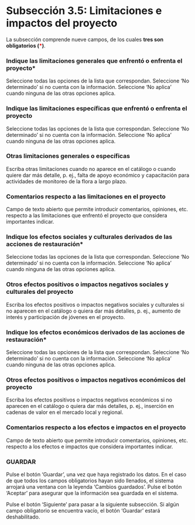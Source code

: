 #    Subsección 3.5: Limitaciones e impactos del proyecto  {.unnumbered}

La subsección comprende nueve campos, de los cuales **tres son obligatorios (<span style="color:red">\*</span>)**.

### Indique las limitaciones generales que enfrentó o enfrenta el proyecto*  
Seleccione todas las opciones de la lista que correspondan. 
Seleccione ‘No determinado’ si no cuenta con la información. 
Seleccione ‘No aplica’ cuando ninguna de las otras opciones aplica.

### Indique las limitaciones específicas que enfrentó o enfrenta el proyecto
Seleccione todas las opciones de la lista que correspondan. 
Seleccione ‘No determinado’ si no cuenta con la información. 
Seleccione ‘No aplica’ cuando ninguna de las otras opciones aplica.

### Otras limitaciones generales o específicas
Escriba otras limitaciones cuando no aparece en el catálogo o cuando quiere dar más detalle, p. ej., falta de apoyo económico y capacitación para actividades de monitoreo de la flora a largo plazo.

### Comentarios respecto a las limitaciones en el proyecto
Campo de texto abierto que permite introducir comentarios, opiniones, etc. respecto a las limitaciones que enfrentó el proyecto que considera importantes indicar.

### Indique los efectos sociales y culturales derivados de las acciones de restauración*
Seleccione todas las opciones de la lista que correspondan. 
Seleccione ‘No determinado’ si no cuenta con la información. 
Seleccione ‘No aplica’ cuando ninguna de las otras opciones aplica.

### Otros efectos positivos o impactos negativos sociales y culturales del proyecto
Escriba los efectos positivos o impactos negativos sociales y culturales si no aparecen en el catálogo o quiera dar más detalles, p. ej., aumento de interés y participación de jóvenes en el proyecto.

### Indique los efectos económicos derivados de las acciones de restauración*
Seleccione todas las opciones de la lista que correspondan. 
Seleccione ‘No determinado’ si no cuenta con la información. 
Seleccione ‘No aplica’ cuando ninguna de las otras opciones aplica.

### Otros efectos positivos o impactos negativos económicos del proyecto
Escriba los efectos positivos o impactos negativos económicos si no aparecen en el catálogo o quiera dar más detalles, p. ej., inserción en cadenas de valor en el mercado local y regional.

### Comentarios respecto a los efectos e impactos en el proyecto
Campo de texto abierto que permite introducir comentarios, opiniones, etc. respecto a los efectos e impactos que considera importantes indicar.

### GUARDAR
Pulse el botón ‘Guardar’, una vez que haya registrado los datos.
En el caso de que todos los campos obligatorios hayan sido llenados, el sistema arrojará una ventana con la leyenda 'Cambios guardados'. Pulse el botón ‘Aceptar’ para asegurar que la información sea guardada en el sistema. 

Pulse el botón ‘Siguiente’ para pasar a la siguiente subsección. 
Si algún campo obligatorio se encuentra vacío, el botón ‘Guardar’ estará deshabilitado. 
